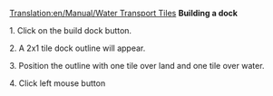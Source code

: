 [[Translation:en/Manual/Water Transport Tiles]]
'''Building a dock'''

1. Click on the build dock button.

2. A 2x1 tile dock outline will appear.

3. Position the outline with one tile over land and one tile over water.

4. Click left mouse button